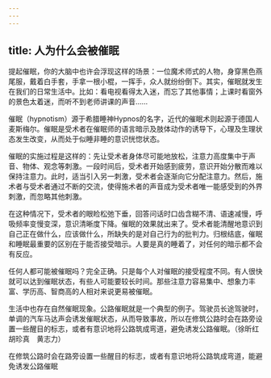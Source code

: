 ```yaml
---
---
---
```

title: 人为什么会被催眠
---




提起催眠，你的大脑中也许会浮现这样的场景：一位魔术师式的人物，身穿黑色燕尾服，戴着白手套，手拿一根小棍，一挥手，众人就纷纷倒下。其实，催眠就发生在我们的日常生活中。比如：看电视看得太入迷，而忘了其他事情；上课时看窗外的景色太着迷，而听不到老师讲课的声音……

催眠（hypnotism）源于希腊睡神Hypnos的名字，近代的催眠术则起源于德国人麦斯梅尔。催眠是受术者在催眠师的语言暗示及肢体动作的诱导下，心理及生理状态发生改变，从而处于似睡非睡的意识恍惚状态。

催眠的实施过程是这样的：先让受术者身体尽可能地放松，注意力高度集中于声音、物体、观念等刺激。一段时间后，受术者开始感到疲劳，意识开始分散而难以保持注意力。此时，适当引入另一刺激，受术者会逐渐向它分配注意力。然后，施术者与受术者通过不断的交流，使得施术者的声音成为受术者唯一能感受到的外界刺激，而忽略其他刺激。

在这种情况下，受术者的眼睑松弛下垂，回答问话时口齿含糊不清、语速减慢，呼吸频率变慢变深，意识清晰度下降。催眠的效果就出来了。受术者能清醒地意识到自己正在做什么，应该做什么，所缺失的是对自己行为的批判力。归根结底，催眠和睡眠最重要的区别在于能否接受暗示。人要是真的睡着了，对任何的暗示都不会有反应。

任何人都可能被催眠吗？完全正确。只是每个人对催眠的接受程度不同。有人很快就可以达到催眠状态，有些人可能要较长时间。那些注意力容易集中、想象力丰富、学历高、智商高的人相对来说更易被催眠。

生活中也存在自然催眠现象。公路催眠就是一个典型的例子。驾驶员长途驾驶时，单调的汽车马达声会诱发催眠状态，从而导致事故，所以在修筑公路时会在路旁设置一些醒目的标志，或者有意识地将公路筑成弯道，避免诱发公路催眠。（徐昕红　胡珍真　黄志力）

在修筑公路时会在路旁设置一些醒目的标志，或者有意识地将公路筑成弯道，能避免诱发公路催眠